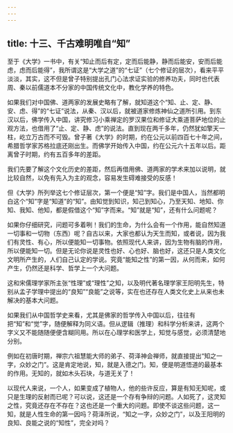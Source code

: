 ```yaml
---
---
---
```

title: 十三、千古难明唯自“知”
---




至于《大学》一书中，有关“知止而后有定，定而后能静，静而后能安，安而后能虑，虑而后能得”，我所谓这是“大学之道”的“七证”（七个修证的层次），看来平平淡淡，其实，这不但是曾子特别提出孔门心法求证实验的修养功夫，同时也代表周、秦以前儒道本不分家的中国传统文化中，教化学养的特色。

如果我们对中国佛、道两家的发展史略有了解，就知道这个“知、止、定、静、安、虑、得”的“七证”说法，从秦、汉以后，就被道家修炼神仙之道所引用。到东汉以后，佛学传入中国，讲究修习小乘禅定的罗汉果位和修证大乘道菩萨地位的止观方法，也借用了“止、定、静、虑”的说法。直到现在两千多年，仍然犹如擎天一柱，屹立万古而不可毁。曾子著《大学》的时期，约在公元以前四百七十年之间，希腊哲学家苏格拉底还刚出生。而佛学开始传入中国，约在公元六十五年以后。距离曾子时期，约有五百多年的差距。

我们先要了解这个文化历史的差距，然后再借用佛、道两家的学术来加以说明，就比较自然，以免有先入为主的观念，容易发生碍难接受的反感！

但《大学》所列举这七个修证层次，第一个便是“知”字。我们是中国人，当然都明白这个“知”字是“知道”的“知”。由知觉到知识，知己到知心，乃至天知、地知、你知、我知、他知，都是假借这个“知”字而来。“知”就是“知”，还有什么问题呢？

如果你仔细研究，问题可多着咧！我们的生命，为什么会有一个作用，能自然知道一切事和一切物（东西）呢？自古以来，大家也都认为天生而知，或者说，因为我们有灵性、有心，所以便能知一切事物。依照现代人来讲，因为生物有脑的作用，所以便能知一切。但是无论你说是灵性也好、心也好、脑也好，这还只是人类文化文明所产生的，人们自己认定的学说。究竟“能知之性”的第一因，从何而来，如何产生，仍然还是科学、哲学上一个大问题。

这和宋儒理学家所主张“性理”或“理性”之知，以及明代著名理学家王阳明先生，特别从孟子学理中提出的“良知”“良能”之说等，实在也还存在人类文化史上从来也未解决的基本大问题。

如果我们从中国哲学史来看，尤其是佛家的哲学传入中国以后，往往有把“知”和“觉”字，随便解释为同义语。但从逻辑（推理）和科学分析来讲，这两个字义又不能随随便便含糊同用。所以在心理学和医学上，知觉与感觉，必须清楚地分别。

例如在初唐时期，禅宗六祖慧能大师的弟子、荷泽神会禅师，就直接提出“知之一字，众妙之门”。这是肯定地说，知，就是入德之门。知，便是明道悟道的最基本的作用。无知的，就如木头石块，与道无关了！

以现代人来说，一个人，如果变成了植物人，他的些许反应，算是有知无知呢，或只是生理的反射而已呢？可以说，这还是一个存有争辩的问题。人如死了，这灵知之性，究竟还存在不存在？这也还是一个重大的问题。即使不谈这些问题，这一知，就是人性生命的第一因吗？荷泽所说，“知之一字，众妙之门”，以及王阳明的良知、良能之说的“知性”，完全对吗？